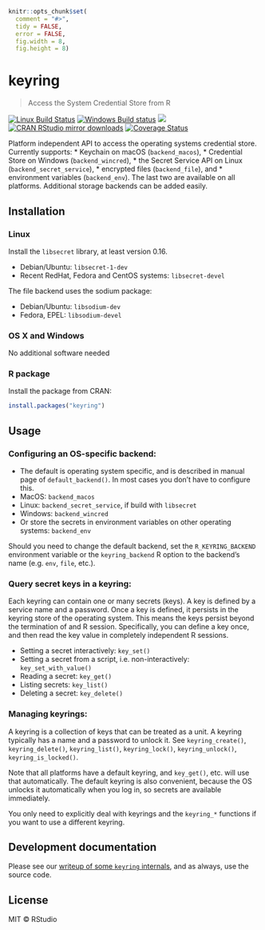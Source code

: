 
```r
knitr::opts_chunk$set(
  comment = "#>",
  tidy = FALSE,
  error = FALSE,
  fig.width = 8,
  fig.height = 8)
```

# keyring

> Access the System Credential Store from R

[![Linux Build Status](https://travis-ci.org/r-lib/keyring.svg?branch=master)](https://travis-ci.org/r-lib/keyring)
[![Windows Build status](https://ci.appveyor.com/api/projects/status/github/r-lib/keyring?svg=true)](https://ci.appveyor.com/project/gaborcsardi/keyring)
[![](https://www.r-pkg.org/badges/version/keyring)](https://www.r-pkg.org/pkg/keyring)
[![CRAN RStudio mirror downloads](https://cranlogs.r-pkg.org/badges/keyring)](https://www.r-pkg.org/pkg/keyring)
[![Coverage Status](https://img.shields.io/codecov/c/github/r-lib/keyring/master.svg)](https://codecov.io/github/r-lib/keyring?branch=master)

Platform independent API to access the operating systems
credential store. Currently supports:
* Keychain on macOS (`backend_macos`),
* Credential Store on Windows (`backend_wincred`),
* the Secret Service API on Linux (`backend_secret_service`),
* encrypted files (`backend_file`), and
* environment variables (`backend_env`).
The last two are available on all platforms.
Additional storage backends can be added easily.

## Installation

### Linux

Install the `libsecret` library, at least version 0.16.

- Debian/Ubuntu: `libsecret-1-dev`
- Recent RedHat, Fedora and CentOS systems: `libsecret-devel`

The file backend uses the sodium package:

- Debian/Ubuntu: `libsodium-dev`
- Fedora, EPEL: `libsodium-devel`

### OS X and Windows

No additional software needed

### R package

Install the package from CRAN:

```r
install.packages("keyring")
```

## Usage

### Configuring an OS-specific backend:

- The default is operating system specific, and is described in
  manual page of `default_backend()`. In most cases you don't have
  to configure this.
- MacOS: `backend_macos`
- Linux: `backend_secret_service`,  if build with `libsecret`
- Windows: `backend_wincred`
- Or store the secrets in environment variables on other operating
  systems: `backend_env`

Should you need to change the default backend, set the
`R_KEYRING_BACKEND` environment variable or the `keyring_backend` R
option to the backend's name (e.g. `env`, `file`, etc.).

### Query secret keys in a keyring:

Each keyring can contain one or many secrets (keys). A key is defined by
a service name and a password. Once a key is defined, it persists in the
keyring store of the operating system. This means the keys persist beyond
the termination of and R session. Specifically, you can define a key
once, and then read the key value in completely independent R sessions.

- Setting a secret interactively: `key_set()`
- Setting a secret from a script, i.e. non-interactively:
  `key_set_with_value()`
- Reading a secret: `key_get()`
- Listing secrets: `key_list()`
- Deleting a secret: `key_delete()`

### Managing keyrings:

A keyring is a collection of keys that can be treated as a unit.
A keyring typically has a name and a password to unlock it.
See `keyring_create()`, `keyring_delete()`, `keyring_list()`,
`keyring_lock()`, `keyring_unlock()`, `keyring_is_locked()`.

Note that all platforms have a default keyring, and `key_get()`, etc.
will use that automatically. The default keyring is also convenient,
because the OS unlocks it automatically when you log in, so secrets
are available immediately.

You only need to explicitly deal with keyrings and the `keyring_*`
functions if you want to use a different keyring.

## Development documentation

Please see our [writeup of some `keyring` internals](https://github.com/r-lib/keyring/blob/master/inst/development-notes.md),
and as always, use the source code.

## License

MIT © RStudio
